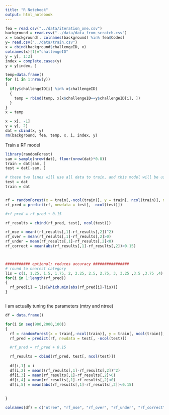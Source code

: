 ---
title: "R Notebook"
output: html_notebook
---


```{r}
fea = read.csv("../data/iteration_one.csv")
background = read.csv("../data/data_from_scratch.csv")
x = background[, colnames(background) %in% fea$Codes]
y= read.csv("../data/train.csv")
x = cbind(background$challengeID, x)
colnames(x)[1]="challengeID"
y = y[, 1:2]
index = complete.cases(y)
y = y[index, ]

temp=data.frame()
for (i in 1:nrow(y))
{
  if(y$challengeID[i] %in% x$challengeID)
  {
    temp = rbind(temp, x[x$challengeID==y$challengeID[i], ])
  }
}
x = temp

x = x[, -1]
y = y[, 2]
dat = cbind(x, y)
rm(background, fea, temp, x, i, index, y)
```



Train a RF model
```{r}
library(randomForest)
sam = sample(nrow(dat), floor(nrow(dat)*0.8))
train = dat[sam, ]
test = dat[-sam, ]

# these two lines will use all data to train, and this model will be used to test on the 4242 observations.
test = dat
train = dat


rf = randomForest(x = train[,-ncol(train)], y = train[, ncol(train)], mtry = 32, ntree = 1100)
rf_pred = predict(rf, newdata = test[, -ncol(test)])

#rf_pred = rf_pred + 0.15

rf_results = cbind(rf_pred, test[, ncol(test)])

rf_mse = mean((rf_results[,1]-rf_results[,2])^2)
rf_over = mean(rf_results[,1]-rf_results[,2]>0)
rf_under = mean(rf_results[,1]-rf_results[,2]<0)
rf_correct = mean(abs(rf_results[,1]-rf_results[,2])<0.15)



########### optional; reduces accuracy ################
# round to nearest category
lis = c(1, 1.25, 1.5, 1.75, 2, 2.25, 2.5, 2.75, 3, 3.25 ,3.5 ,3.75 ,4)
for(i in 1:length(rf_pred))
{
  rf_pred[i] = lis[which.min(abs(rf_pred[i]-lis))]
}



```




I am actually tuning the parameters (mtry and ntree)
```{r}

df = data.frame()

for(i in seq(900,2000,100))
{
  rf = randomForest(x = train[,-ncol(train)], y = train[, ncol(train)], mtry = 32, ntree = 1100)
  rf_pred = predict(rf, newdata = test[, -ncol(test)])

  #rf_pred = rf_pred + 0.15

  rf_results = cbind(rf_pred, test[, ncol(test)])
  
  df[i,1] = i
  df[i,2] = mean((rf_results[,1]-rf_results[,2])^2)
  df[i,3] = mean(rf_results[,1]-rf_results[,2]>0)
  df[i,4] = mean(rf_results[,1]-rf_results[,2]<0)
  df[i,5] = mean(abs(rf_results[,1]-rf_results[,2])<0.15)
  
    
}

colnames(df) = c("ntree", "rf_mse", "rf_over", "rf_under", "rf_correct")
```

